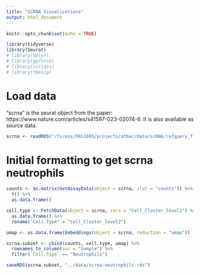 ```yaml
---
title: "SCRNA Visualizations"
output: html_document
---
```


```r
knitr::opts_chunk$set(echo = TRUE)

library(tidyverse)
library(Seurat)
# library(dplyr)
# library(ggforce)
# library(viridis)
# library(tmesig)
```

# Load data

"scrna" is the seurat object from the paper: https://www.nature.com/articles/s41597-023-02074-6. It is also available as source data.

```r
scrna <- readRDS("/fs/ess/PAS1695/projects/atbac/data/scRNA/refquery_final.rds")
```

# Initial formatting to get scrna neutrophils
```r
counts <- as.matrix(GetAssayData(object = scrna, slot = "counts")) %>%
  t() %>%
  as.data.frame()

cell.type <- FetchData(object = scrna, vars = "Cell_Cluster_level2") %>%
  as.data.frame() %>%
  rename("Cell Type" = "Cell_Cluster_level2")

umap <- as.data.frame(Embeddings(object = scrna, reduction = "umap")) 
```

```r
scrna.subset <- cbind(counts, cell.type, umap) %>%
  rownames_to_column(var = "Sample") %>%
  filter(`Cell Type` == "Neutrophils")

saveRDS(scrna.subset, "../data/scrna-neutrophils.rds")
```
